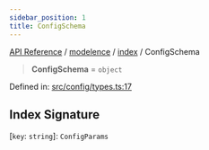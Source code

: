 ```yaml
---
sidebar_position: 1
title: ConfigSchema
---
```


[API Reference](/api-reference/modelence/index/type-aliases/../../../index) / [modelence](/api-reference/modelence/index/type-aliases/../../index) / [index](/api-reference/modelence/index/type-aliases/../index) / ConfigSchema

> **ConfigSchema** = `object`

Defined in: [src/config/types.ts:17](https://github.com/modelence/modelence/blob/05ac1b747aa6f2d488192772f7b7b9435623732b/packages/modelence/src/config/types.ts#L17)

## Index Signature

\[`key`: `string`\]: `ConfigParams`
